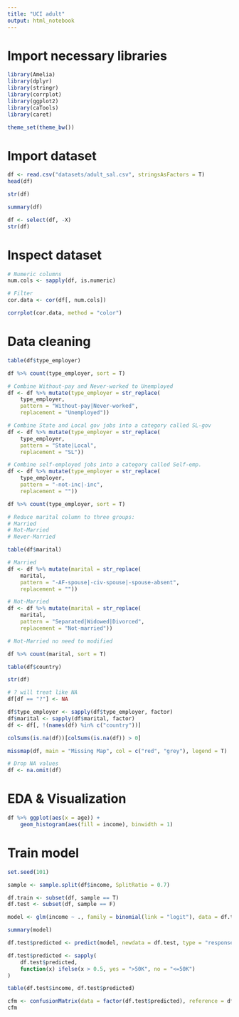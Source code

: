 ```yaml
---
title: "UCI adult"
output: html_notebook
---
```


# Import necessary libraries

```r
library(Amelia)
library(dplyr)
library(stringr)
library(corrplot)
library(ggplot2)
library(caTools)
library(caret)

theme_set(theme_bw())
```

# Import dataset

```r
df <- read.csv("datasets/adult_sal.csv", stringsAsFactors = T)
head(df)
```

```r
str(df)
```

```r
summary(df)
```

```r
df <- select(df, -X)
str(df)
```

# Inspect dataset

```r
# Numeric columns
num.cols <- sapply(df, is.numeric)

# Filter
cor.data <- cor(df[, num.cols])

corrplot(cor.data, method = "color")
```

# Data cleaning

```r
table(df$type_employer)
```

```r
df %>% count(type_employer, sort = T)
```

```r
# Combine Without-pay and Never-worked to Unemployed
df <- df %>% mutate(type_employer = str_replace(
    type_employer,
    pattern = "Without-pay|Never-worked",
    replacement = "Unemployed"))

# Combine State and Local gov jobs into a category called SL-gov 
df <- df %>% mutate(type_employer = str_replace(
    type_employer,
    pattern = "State|Local",
    replacement = "SL"))

# Combine self-employed jobs into a category called Self-emp.
df <- df %>% mutate(type_employer = str_replace(
    type_employer,
    pattern = "-not-inc|-inc",
    replacement = ""))
```

```r
df %>% count(type_employer, sort = T)
```

```r
# Reduce marital column to three groups:
# Married
# Not-Married
# Never-Married

table(df$marital)
```

```r
# Married
df <- df %>% mutate(marital = str_replace(
    marital,
    pattern = "-AF-spouse|-civ-spouse|-spouse-absent",
    replacement = ""))

# Not-Married
df <- df %>% mutate(marital = str_replace(
    marital,
    pattern = "Separated|Widowed|Divorced",
    replacement = "Not-married"))

# Not-Married no need to modified
```

```r
df %>% count(marital, sort = T)
```

```r
table(df$country)
```

```r
str(df)
```

```r
# ? will treat like NA
df[df == "?"] <- NA
```

```r
df$type_employer <- sapply(df$type_employer, factor)
df$marital <- sapply(df$marital, factor)
df <- df[, !(names(df) %in% c("country"))]
```

```r
colSums(is.na(df))[colSums(is.na(df)) > 0]
```

```r
missmap(df, main = "Missing Map", col = c("red", "grey"), legend = T)
```

```r
# Drop NA values
df <- na.omit(df)
```

# EDA & Visualization

```r
df %>% ggplot(aes(x = age)) +
    geom_histogram(aes(fill = income), binwidth = 1)
```

# Train model

```r
set.seed(101)
```

```r
sample <- sample.split(df$income, SplitRatio = 0.7)

df.train <- subset(df, sample == T)
df.test <- subset(df, sample == F)
```

```r
model <- glm(income ~ ., family = binomial(link = "logit"), data = df.train)
```

```r
summary(model)
```

```r
df.test$predicted <- predict(model, newdata = df.test, type = "response")

df.test$predicted <- sapply(
    df.test$predicted, 
    function(x) ifelse(x > 0.5, yes = ">50K", no = "<=50K")
)
```

```r
table(df.test$income, df.test$predicted)
```

```r

cfm <- confusionMatrix(data = factor(df.test$predicted), reference = df.test$income)
cfm
```
